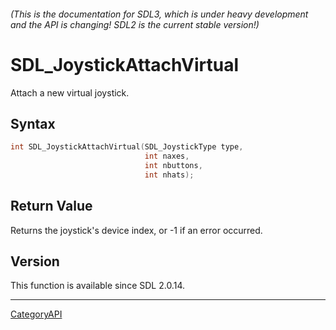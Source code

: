 ====== (This is the documentation for SDL3, which is under heavy development and the API is changing! SDL2 is the current stable version!) ======
= SDL_JoystickAttachVirtual =

Attach a new virtual joystick.

== Syntax ==

<syntaxhighlight lang='c'>
int SDL_JoystickAttachVirtual(SDL_JoystickType type,
                              int naxes,
                              int nbuttons,
                              int nhats);
</syntaxhighlight>

== Return Value ==

Returns the joystick's device index, or -1 if an error occurred.

== Version ==

This function is available since SDL 2.0.14.

----
[[CategoryAPI]]


